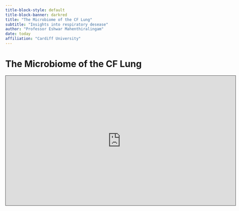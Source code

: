 ```yaml
---
title-block-style: default
title-block-banner: darkred
title: "The Microbiome of the CF Lung"
subtitle: "Insights into respiratory desease"
author: "Professor Eshwar Mahenthiralingam"
date: today
affiliation: "Cardiff University"
---
```


# The Microbiome of the CF Lung

<iframe  data-external="1" src="https://cardiff.cloud.panopto.eu/Panopto/Pages/Embed.aspx?id=5a930a09-97f2-44e7-a216-af40015a0e89&autoplay=false&offerviewer=true&showtitle=true&showbrand=true&captions=false&interactivity=all" height="405" width="720" style="border: 1px solid #464646;" allowfullscreen allow="autoplay"></iframe>
